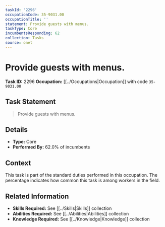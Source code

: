 ```yaml
---
taskId: '2296'
occupationCode: 35-9031.00
occupationTitle: ''
statement: Provide guests with menus.
taskType: Core
incumbentsResponding: 62
collection: Tasks
source: onet
---
```

# Provide guests with menus.

**Task ID:** 2296
**Occupation:** [[../Occupations|Occupation]] with code `35-9031.00`

## Task Statement

> Provide guests with menus.

## Details

- **Type:** Core
- **Performed By:** 62.0% of incumbents

## Context

This task is part of the standard duties performed in this occupation. The percentage indicates how common this task is among workers in the field.

## Related Information

- **Skills Required:** See [[../Skills|Skills]] collection
- **Abilities Required:** See [[../Abilities|Abilities]] collection
- **Knowledge Required:** See [[../Knowledge|Knowledge]] collection
